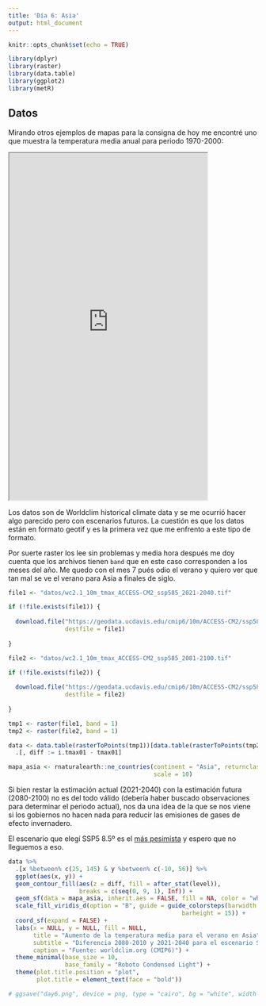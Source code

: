 ```yaml
---
title: 'Día 6: Asia'
output: html_document
---
```


```r
knitr::opts_chunk$set(echo = TRUE)

library(dplyr)
library(raster)
library(data.table)
library(ggplot2)
library(metR)
```

## Datos

Mirando otros ejemplos de mapas para la consigna de hoy me encontré uno que muestra la temperatura media anual para periodo 1970-2000:

<iframe src="https://mastodon.social/@ClareEGordon/111363196351956930/embed" width="400" height="700" allowfullscreen="allowfullscreen" sandbox="allow-scripts allow-same-origin allow-popups allow-popups-to-escape-sandbox allow-forms"></iframe>

Los datos son de Worldclim historical climate data y se me ocurrió hacer algo parecido pero con escenarios futuros. La cuestión es que los datos están en formato geotif y es la primera vez que me enfrento a este tipo de formato. 

Por suerte raster los lee sin problemas y media hora después me doy cuenta que los archivos tienen `band` que en este caso corresponden a los meses del año. Me quedo con el mes 7 pués odio el verano y quiero ver que tan mal se ve el verano para Asia a finales de siglo.

```r
file1 <- "datos/wc2.1_10m_tmax_ACCESS-CM2_ssp585_2021-2040.tif"

if (!file.exists(file1)) {
  
  download.file("https://geodata.ucdavis.edu/cmip6/10m/ACCESS-CM2/ssp585/wc2.1_10m_tmax_ACCESS-CM2_ssp585_2021-2040.tif",
                destfile = file1)
  
}

file2 <- "datos/wc2.1_10m_tmax_ACCESS-CM2_ssp585_2081-2100.tif"

if (!file.exists(file2)) {
  
  download.file("https://geodata.ucdavis.edu/cmip6/10m/ACCESS-CM2/ssp585/wc2.1_10m_tmax_ACCESS-CM2_ssp585_2081-2100.tif",
                destfile = file2)
  
}

tmp1 <- raster(file1, band = 1)
tmp2 <- raster(file2, band = 1)

data <- data.table(rasterToPoints(tmp1))[data.table(rasterToPoints(tmp2)), on = c("x", "y")] %>% 
  .[, diff := i.tmax01 - tmax01]

mapa_asia <- rnaturalearth::ne_countries(continent = "Asia", returnclass = "sf",
                                         scale = 10)
```


Si bien restar la estimación actual (2021-2040) con la estimación futura (2080-2100) no es del todo válido (debería haber buscado observaciones para determinar el periodo actual), nos da una idea de la que se nos viene si los gobiernos no hacen nada para reducir las emisiones de gases de efecto invernadero. 

El escenario que elegí SSP5 8.5º es el [más pesimista](https://www.carbonbrief.org/explainer-the-high-emissions-rcp8-5-global-warming-scenario/) y espero que no lleguemos a eso.

```r
data %>%
  .[x %between% c(25, 145) & y %between% c(-10, 56)] %>%
  ggplot(aes(x, y)) +
  geom_contour_fill(aes(z = diff, fill = after_stat(level)), 
                    breaks = c(seq(0, 9, 1), Inf)) +
  geom_sf(data = mapa_asia, inherit.aes = FALSE, fill = NA, color = "white") +
  scale_fill_viridis_d(option = "B", guide = guide_colorsteps(barwidth = 0.5,
                                                 barheight = 15)) +
  coord_sf(expand = FALSE) +
  labs(x = NULL, y = NULL, fill = NULL,
       title = "Aumento de la temperatura media para el verano en Asia",
       subtitle = "Diferencia 2080-2010 y 2021-2040 para el escenario SSP5-8.5º",
       caption = "Fuente: worldclim.org (CMIP6)") +
  theme_minimal(base_size = 10,
                base_family = "Roboto Condensed Light") +
  theme(plot.title.position = "plot",
        plot.title = element_text(face = "bold"))

# ggsave("day6.png", device = png, type = "cairo", bg = "white", width = 20, height = 13, units = "cm", dpi = 150)
```

